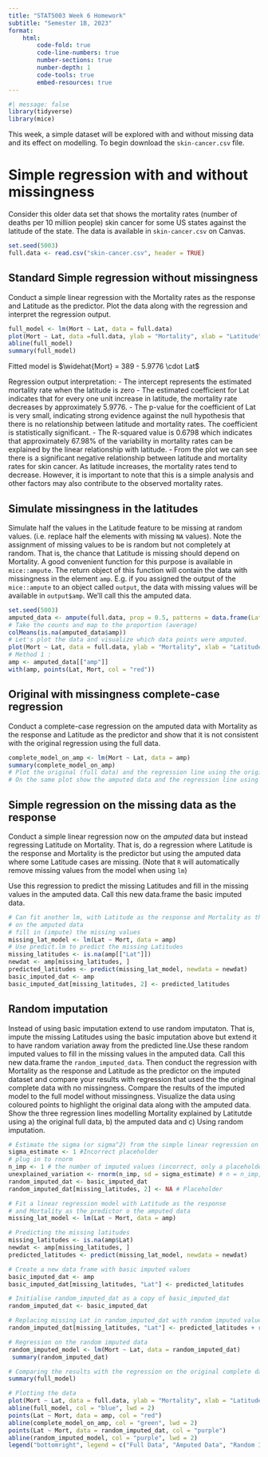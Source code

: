 ```yaml
---
title: "STAT5003 Week 6 Homework"
subtitle: "Semester 1B, 2023"
format:
    html:
        code-fold: true
        code-line-numbers: true
        number-sections: true
        number-depth: 1
        code-tools: true
        embed-resources: true
---
```


```r
#| message: false
library(tidyverse)
library(mice)
```

This week, a simple dataset will be explored with and without missing data and its effect on modelling. To begin download the `skin-cancer.csv` file.

# Simple regression with and without missingness {.tabset .tabset-fade .tabset-pills}

Consider this older data set that shows the mortality rates (number of deaths per 10 million people) skin cancer for some US states against the latitude of the state. The data is available in `skin-cancer.csv` on Canvas.

```r
set.seed(5003)
full.data <- read.csv("skin-cancer.csv", header = TRUE)
```

## Standard Simple regression without missingness

Conduct a simple linear regression with the Mortality rates as the response and Latitude as the predictor. Plot the data along with the regression and interpret the regression output.

```r
full_model <- lm(Mort ~ Lat, data = full.data)
plot(Mort ~ Lat, data =full.data, ylab = "Mortality", xlab = "Latitude")
abline(full_model)
summary(full_model)
```

Fitted model is $\widehat{Mort} = 389 - 5.9776 \cdot Lat$

Regression output interpretation: 
- The intercept represents the estimated mortality rate when the latitude is zero 
- The estimated coefficient for Lat indicates that for every one unit increase in latitude, the mortality rate decreases by approximately 5.9776. 
- The p-value for the coefficient of Lat is very small, indicating strong evidence against the null hypothesis that there is no relationship between latitude and mortality rates. The coefficient is statistically significant. 
- The R-squared value is 0.6798 which indicates that approximately 67.98% of the variability in mortality rates can be explained by the linear relationship with latitude. 
- From the plot we can see there is a significant negative relationship between latitude and mortality rates for skin cancer. As latitude increases, the mortality rates tend to decrease. However, it is important to note that this is a simple analysis and other factors may also contribute to the observed mortality rates.

## Simulate missingness in the latitudes

Simulate half the values in the Latitude feature to be missing at random values. (i.e. replace half the elements with missing `NA` values). Note the assignment of missing values to be is random but not completely at random. That is, the chance that Latitude is missing should depend on Mortality. A good convenient function for this purpose is available in `mice::ampute`. The return object of this function will contain the data with missingness in the element `amp`. E.g. if you assigned the output of the `mice::ampute` to an object called `output`, the data with missing values will be available in `output$amp`. We'll call this the amputed data.

```r
set.seed(5003)
amputed_data <- ampute(full.data, prop = 0.5, patterns = data.frame(Lat = 1, Mort = 0))
# Take the counts and map to the proportion (average)
colMeans(is.na(amputed_data$amp))
# Let's plot the data and visualize which data points were amputed.
plot(Mort ~ Lat, data = full.data, ylab = "Mortality", xlab = "Latitude")
# Method 1 :
amp <- amputed_data[["amp"]]
with(amp, points(Lat, Mort, col = "red"))
```

## Original with missingness complete-case regression

Conduct a complete-case regression on the amputed data with Mortality as the response and Latitude as the predictor and show that it is not consistent with the original regression using the full data.

```r
complete_model_on_amp <- lm(Mort ~ Lat, data = amp)
summary(complete_model_on_amp)
# Plot the original (full data) and the regression line using the original data.
# On the same plot show the amputed data and the regression line using only the amputed data
```

## Simple regression on the missing data as the response

Conduct a simple linear regression now on the _amputed_ data but instead regressing Latitude on Mortality. That is, do a regression where Latitude is the response and Mortality is the predictor but using the amputed data where some Latitude cases are missing. (Note that `R` will automatically remove missing values from the model when using `lm`)

Use this regression to predict the missing Latitudes and fill in the missing values in the amputed data. Call this new data.frame the basic imputed data.

```r
# Can fit another lm, with Latitude as the response and Mortality as the predictor
# on the amputed data
# fill in (impute) the missing values
missing_lat_model <- lm(Lat ~ Mort, data = amp)
# Use predict.lm to predict the missing Latitudes
missing_latitudes <- is.na(amp[["Lat"]])
newdat <- amp[missing_latitudes, ]
predicted_latitudes <- predict(missing_lat_model, newdata = newdat)
basic_imputed_dat <- amp
basic_imputed_dat[missing_latitudes, 2] <- predicted_latitudes
```


## Random imputation

Instead of using basic imputation extend to use random imputaton. That is, impute the missing Latitudes using the basic imputation above but extend it to have random variation away from the predicted line.Use these random imputed values to fill in the missing values in the amputed data. Call this new data.frame the `random_imputed_data`. Then conduct the regression with Mortality as the response and Latitude as the predictor on the imputed dataset and compare your results with regression that used the the original complete data with no missingness. Compare the results of the imputed model to the full model without missingness. Visualize the data using coloured points to highlight the original data along with the amputed data. Show the three regression lines modelling Mortality explained by Latitutde using a) the original full data, b) the amputed data and c) Using random imputation.

```r
# Estimate the sigma (or sigma^2) from the simple linear regression on the amputed data.
sigma_estimate <- 1 #Incorrect placeholder
# plug in to rnorm
n_imp <- 1 # the number of imputed values (incorrect, only a placeholder)
unexplained_variation <- rnorm(n_imp, sd = sigma_estimate) # n = n_imp, sd = sigma_estimate above.
random_imputed_dat <- basic_imputed_dat
random_imputed_dat[missing_latitudes, 2] <- NA # Placeholder
```



```r
# Fit a linear regression model with Latitude as the response
# and Mortality as the predictor o the amputed data 
missing_lat_model <- lm(Lat ~ Mort, data = amp)

# Predicting the missing latitudes
missing_latitudes <- is.na(amp$Lat) 
newdat <- amp[missing_latitudes, ]
predicted_latitudes <- predict(missing_lat_model, newdata = newdat) 

# Create a new data frame with basic imputed values
basic_imputed_dat <- amp 
basic_imputed_dat[missing_latitudes, "Lat"] <- predicted_latitudes
```

```r
# Initialise random_imputed_dat as a copy of basic_imputed_dat
random_imputed_dat <- basic_imputed_dat

# Replacing missing Lat in random_imputed_dat with random imputed values
random_imputed_dat[missing_latitudes, "Lat"] <- predicted_latitudes + rnorm(sum(missing_latitudes), sd = sigma_estimate)

# Regression on the random imputed data 
random_imputed_model <- lm(Mort ~ Lat, data = random_imputed_dat)
 summary(random_imputed_dat)

# Comparing the results with the regression on the original complete data (full_model) 
summary(full_model) 

# Plotting the data 
plot(Mort ~ Lat, data = full.data, ylab = "Mortality", xlab = "Latitude")
abline(full_model, col = "blue", lwd = 2) 
points(Lat ~ Mort, data = amp, col = "red")
abline(complete_model_on_amp, col = "green", lwd = 2) 
points(Lat ~ Mort, data = random_imputed_dat, col = "purple")
abline(random_imputed_model, col = "purple", lwd = 2) 
legend("bottomright", legend = c("Full Data", "Amputed Data", "Random Imputation"), col = c("blue", "red", "purple"), lwd = 2)
```












